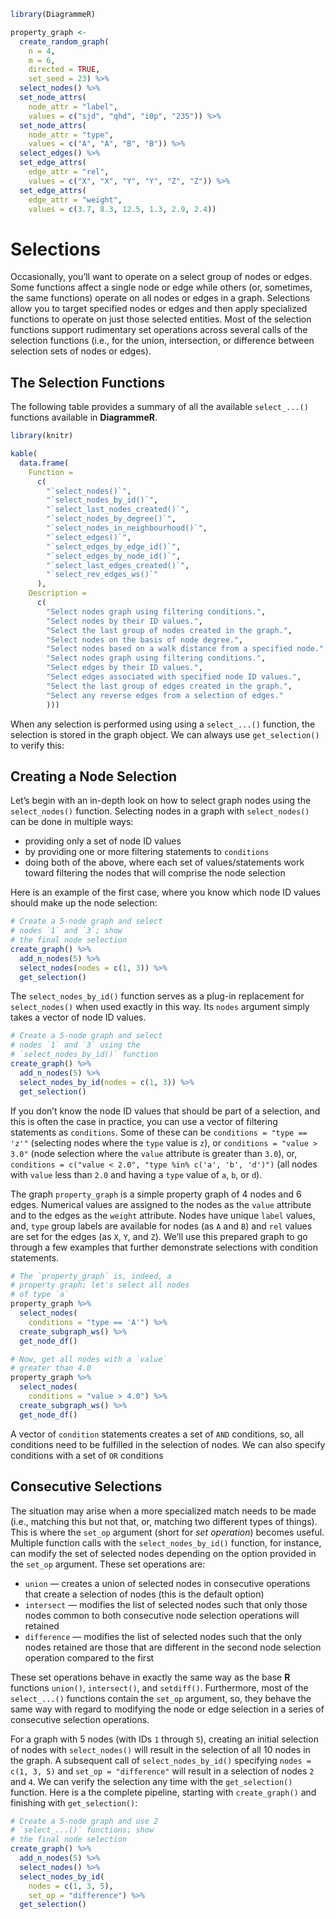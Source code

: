 ```r
library(DiagrammeR)
```

```r
property_graph <-
  create_random_graph(
    n = 4,
    m = 6,
    directed = TRUE,
    set_seed = 23) %>%
  select_nodes() %>%
  set_node_attrs(
    node_attr = "label",
    values = c("sjd", "qhd", "i0p", "235")) %>%
  set_node_attrs(
    node_attr = "type",
    values = c("A", "A", "B", "B")) %>%
  select_edges() %>%
  set_edge_attrs(
    edge_attr = "rel",
    values = c("X", "X", "Y", "Y", "Z", "Z")) %>%
  set_edge_attrs(
    edge_attr = "weight",
    values = c(3.7, 8.3, 12.5, 1.3, 2.9, 2.4))
```

# Selections {#selections}

Occasionally, you'll want to operate on a select group of nodes or edges. Some functions affect a single node or edge while others (or, sometimes, the same functions) operate on all nodes or edges in a graph. Selections allow you to target specified nodes or edges and then apply specialized functions to operate on just those selected entities. Most of the selection functions support rudimentary set operations across several calls of the selection functions (i.e., for the union, intersection, or difference between selection sets of nodes or edges).

## The Selection Functions

The following table provides a summary of all the available `select_...()` functions available in **DiagrammeR**.

```r
library(knitr)

kable(
  data.frame(
    Function = 
      c(
        "`select_nodes()`",
        "`select_nodes_by_id()`",
        "`select_last_nodes_created()`",
        "`select_nodes_by_degree()`",
        "`select_nodes_in_neighbourhood()`",
        "`select_edges()`",
        "`select_edges_by_edge_id()`",
        "`select_edges_by_node_id()`",
        "`select_last_edges_created()`",
        "`select_rev_edges_ws()`"
      ),
    Description = 
      c(
        "Select nodes graph using filtering conditions.",
        "Select nodes by their ID values.",
        "Select the last group of nodes created in the graph.",
        "Select nodes on the basis of node degree.",
        "Select nodes based on a walk distance from a specified node.",
        "Select nodes graph using filtering conditions.",
        "Select edges by their ID values.",
        "Select edges associated with specified node ID values.",
        "Select the last group of edges created in the graph.",
        "Select any reverse edges from a selection of edges."
        )))
```

When any selection is performed using using a `select_...()` function, the selection is stored in the graph object. We can always use `get_selection()` to verify this:

## Creating a Node Selection

Let's begin with an in-depth look on how to select graph nodes using the `select_nodes()` function. 
Selecting nodes in a graph with `select_nodes()` can be done in multiple ways:

- providing only a set of node ID values
- by providing one or more filtering statements to `conditions`
- doing both of the above, where each set of values/statements work toward filtering the nodes that will comprise the node selection

Here is an example of the first case, where you know which node ID values should make up the node selection:

```r
# Create a 5-node graph and select
# nodes `1` and `3`; show
# the final node selection
create_graph() %>%
  add_n_nodes(5) %>%
  select_nodes(nodes = c(1, 3)) %>%
  get_selection()
```

The `select_nodes_by_id()` function serves as a plug-in replacement for `select_nodes()` when used exactly in this way. Its `nodes` argument simply takes a vector of node ID values.

```r
# Create a 5-node graph and select
# nodes `1` and `3` using the
# `select_nodes_by_id()` function
create_graph() %>%
  add_n_nodes(5) %>%
  select_nodes_by_id(nodes = c(1, 3)) %>%
  get_selection()
```

If you don't know the node ID values that should be part of a selection, and this is often the case in practice, you can use a vector of filtering statements as `conditions`. Some of these can be `conditions = "type == 'z'"` (selecting nodes where the `type` value is `z`), or `conditions = "value > 3.0"` (node selection where the `value` attribute is greater than `3.0`), or, `conditions = c("value < 2.0", "type %in% c('a', 'b', 'd')")` (all nodes with `value` less than `2.0` and having a `type` value of `a`, `b`, or `d`).

The graph `property_graph` is a simple property graph of 4 nodes and 6 edges. Numerical values are assigned to the nodes as the `value` attribute and to the edges as the `weight` attribute. Nodes have unique `label` values, and, `type` group labels are available for nodes (as `A` and `B`) and `rel` values are set for the edges (as `X`, `Y`, and `Z`). We'll use this prepared graph to go through a few examples that further demonstrate selections with condition statements.

```r
# The `property_graph` is, indeed, a
# property graph; let's select all nodes
# of type `a`
property_graph %>%
  select_nodes(
    conditions = "type == 'A'") %>%
  create_subgraph_ws() %>%
  get_node_df()
```

```r
# Now, get all nodes with a `value`
# greater than 4.0
property_graph %>%
  select_nodes(
    conditions = "value > 4.0") %>%
  create_subgraph_ws() %>%
  get_node_df()
```

A vector of `condition` statements creates a set of `AND` conditions, so, all conditions need to be fulfilled in the selection of nodes. We can also specify conditions with a set of `OR` conditions 

## Consecutive Selections

The situation may arise when a more specialized match needs to be made (i.e., matching this but not that, or, matching two different types of things). This is where the `set_op` argument (short for *set operation*) becomes useful. Multiple function calls with the `select_nodes_by_id()` function, for instance, can modify the set of selected nodes depending on the option provided in the `set_op` argument. These set operations are:

* `union` — creates a union of selected nodes in consecutive operations that create a selection of nodes (this is the default option)
* `intersect` — modifies the list of selected nodes such that only those nodes common to both consecutive node selection operations will retained
* `difference` — modifies the list of selected nodes such that the only nodes retained are those that are different in the second node selection operation compared to the first

These set operations behave in exactly the same way as the base **R** functions `union()`, `intersect()`, and `setdiff()`. Furthermore, most of the `select_...()` functions contain the `set_op` argument, so, they behave the same way with regard to modifying the node or edge selection in a series of consecutive selection operations.

For a graph with 5 nodes (with IDs `1` through `5`), creating an initial selection of nodes with `select_nodes()` will result in the selection of all 10 nodes in the graph. A subsequent call of `select_nodes_by_id()` specifying `nodes = c(1, 3, 5)` and `set_op = "difference"` will result in a selection of nodes `2` and `4`. We can verify the selection any time with the `get_selection()` function. Here is a the complete pipeline, starting with `create_graph()` and finishing with `get_selection()`:

```r
# Create a 5-node graph and use 2
# `select_...()` functions; show
# the final node selection
create_graph() %>%
  add_n_nodes(5) %>%
  select_nodes() %>%
  select_nodes_by_id(
    nodes = c(1, 3, 5),
    set_op = "difference") %>%
  get_selection()
```


